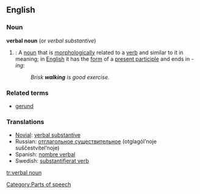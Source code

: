 ==English==
===Noun===
'''verbal noun'''  (or ''verbal substantive'')

#{{grammar}}: A [[noun]] that is [[morphologically]] related to a [[verb]] and similar to it in meaning; in [[English]] it has the [[form]] of a [[present participle]] and ends in ''-ing'':
#:''Brisk '''walking''' is good exercise.''

===Related terms===
*[[gerund]]

===Translations===
*[[Novial]]: [[verbal substantive]]
*Russian: [[отглагольное существительное]] (otglagól’noje suščestvítel’noje) {{n}}
*Spanish: [[nombre verbal]] {{m}}
*Swedish: [[substantifierat verb]]

[[Category:Parts of speech]]

[[tr:verbal noun]]